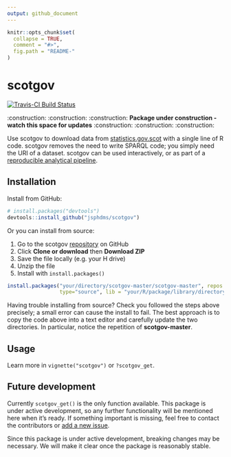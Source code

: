 ```yaml
---
output: github_document
---
```


<!-- README.md is generated from README.Rmd. Please edit that file -->

```r
knitr::opts_chunk$set(
  collapse = TRUE,
  comment = "#>",
  fig.path = "README-"
)
```

# scotgov

[![Travis-CI Build Status](https://travis-ci.org/GordonBryden/scotgov.svg?branch=master)](https://travis-ci.org/GordonBryden/scotgov)

:construction: :construction: :construction: **Package under construction - watch this space for updates** :construction: :construction: :construction:

Use scotgov to download data from [statistics.gov.scot](http://statistics.gov.scot/home) with a single line of R code. scotgov removes the need to write SPARQL code; you simply need the URI of a dataset. scotgov can be used interactively, or as part of a [reproducible analytical pipeline](https://ukgovdatascience.github.io/rap_companion/).

## Installation

Install from GitHub:

```r
# install.packages("devtools")
devtools::install_github("jsphdms/scotgov")
```

Or you can install from source:

1. Go to the scotgov [repository](https://github.com/jsphdms/scotgov) on GitHub
1. Click **Clone or download** then **Download ZIP**
1. Save the file locally (e.g. your H drive)
1. Unzip the file
1. Install with `install.packages()`

```r
install.packages("your/directory/scotgov-master/scotgov-master", repos = NULL,
                 type="source", lib = "your/R/package/library/directory")
```

Having trouble installing from source? Check you followed the steps above precisely; a small error can cause the install to fail. The best approach is to copy the code above into a text editor and carefully update the two directories. In particular, notice the repetition of **scotgov-master**.

## Usage

Learn more in `vignette("scotgov")` or `?scotgov_get`.

## Future development

Currently `scotgov_get()` is the only function available. This package is under active development, so any further functionality will be mentioned here when it's ready. If something important is missing, feel free to contact the contributors or [add a new issue](https://github.com/jsphdms/scotgov/issues).

Since this package is under active development, breaking changes may be necessary. We will make it clear once the package is reasonably stable.

